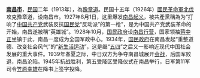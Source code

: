 '''[[南昌市|南昌市]]'''，[[中华民国|民国]]二年（1913年），為[[豫章道|豫章道]]。民国十五年（1926年）[[國民革命軍|國民革命軍]][[北伐|北伐]]攻克豫章道，设南昌市。1927年8月1日，这里爆发[[南昌起义|南昌起义]]，被共產黨稱為为“打响了[[中国共产党|中国共产党]]武装反抗[[国民党|国民党]]“反动派”的第一枪”，是为中国共产党武装革命的开始，南昌遂被稱“英雄城”。1928年10月，[[国民政府|国民政府]]设[[南昌行营|南昌行营]]，国家领袖[[蒋中正|蒋中正]]坐镇于此，南昌一度成为全国军政中心。1934年，[[国民政府|国民政府]]在南昌发起“重整道德、改变社会风气”的“[[新生活运动|新生活运动]]”，这是继“[[五四|五四]]”之后又一影响近现代中国社会发展的重大事件。1939年春夏之际，中日双方为争夺南昌城展开[[南昌会战|会战]]，后国军败退，南昌沦陷。1945年抗战胜利，第五受降区受降仪式在南昌举行，日军第11军司令[[笠原幸雄|笠原幸雄]]在降书上签字投降。